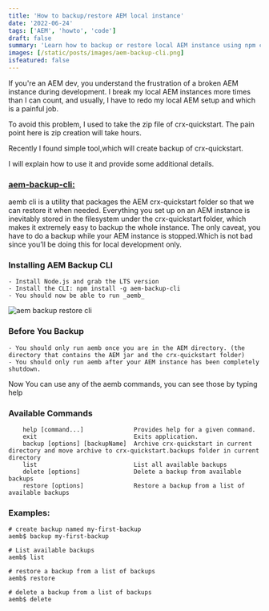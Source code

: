 ```yaml
---
title: 'How to backup/restore AEM local instance'
date: '2022-06-24'
tags: ['AEM', 'howto', 'code']
draft: false
summary: 'Learn how to backup or restore local AEM instance using npm cli.'
images: [/static/posts/images/aem-backup-cli.png]
isfeatured: false
---
```


If you're an AEM dev, you understand the frustration of a broken AEM instance during development. I break my local AEM instances more times than I can count, and usually, I have to redo my local AEM setup and which is a painful job.

To avoid this problem, I used to take the zip file of crx-quickstart. The pain point here is zip creation will take hours.

Recently I found simple tool,which will create backup of crx-quickstart.

I will explain how to use it and provide some additional details.

### [aem-backup-cli:](https://github.com/ahmed-musallam/aem-backup-cli)

aemb cli is a utility that packages the AEM crx-quickstart folder so that we can restore it when needed. Everything you set up on an AEM instance is inevitably stored in the filesystem under the crx-quickstart folder, which makes it extremely easy to backup the whole instance. The only caveat, you have to do a backup while your AEM instance is stopped.Which is not bad since you’ll be doing this for local development only.

### Installing AEM Backup CLI

    - Install Node.js and grab the LTS version
    - Install the CLI: npm install -g aem-backup-cli
    - You should now be able to run _aemb_

![aem backup restore cli](https://lh3.googleusercontent.com/-UnyJxwOGbO4/YCJwIY3FVuI/AAAAAAAAAGk/66pKHsoAdIUHAeATy4EfxkNy2fUAURcWACLcBGAsYHQ/w640-h306/image.png)

### Before You Backup

    - You should only run aemb once you are in the AEM directory. (the directory that contains the AEM jar and the crx-quickstart folder)
    - You should only run aemb after your AEM instance has been completely shutdown.

Now You can use any of the aemb commands, you can see those by typing help

### Available Commands

```
    help [command...]              Provides help for a given command.
    exit                           Exits application.
    backup [options] [backupName]  Archive crx-quickstart in current directory and move archive to crx-quickstart.backups folder in current directory
    list                           List all available backups
    delete [options]               Delete a backup from available backups
    restore [options]              Restore a backup from a list of available backups
```

### Examples:

```
# create backup named my-first-backup
aemb$ backup my-first-backup

# List available backups
aemb$ list

# restore a backup from a list of backups
aemb$ restore

# delete a backup from a list of backups
aemb$ delete
```
